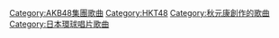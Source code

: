 [[Category:AKB48集團歌曲|Category:AKB48集團歌曲]]
[[Category:HKT48|Category:HKT48]]
[[Category:秋元康創作的歌曲|Category:秋元康創作的歌曲]]
[[Category:日本環球唱片歌曲|Category:日本環球唱片歌曲]]